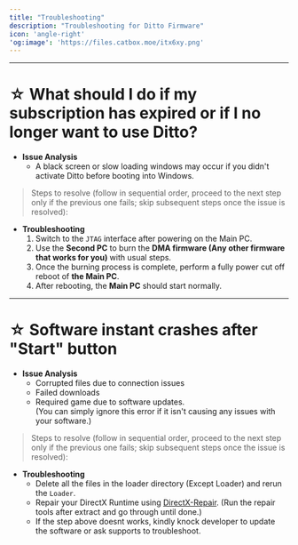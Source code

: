 ```yaml
---
title: "Troubleshooting"
description: "Troubleshooting for Ditto Firmware"
icon: 'angle-right'
'og:image': 'https://files.catbox.moe/itx6xy.png'
---
```


---

# ☆ What should I do if my subscription has expired or if I no longer want to use Ditto?
- **Issue Analysis**  
    - A black screen or slow loading windows may occur if you didn't activate Ditto before booting into Windows.

> Steps to resolve (follow in sequential order, proceed to the next step only if the previous one fails; skip subsequent steps once the issue is resolved):
- **Troubleshooting**  
    1. Switch to the `JTAG` interface after powering on the Main PC.  
    2. Use the **Second PC** to burn the **DMA firmware (Any other firmware that works for you)** with usual steps.  
    3. Once the burning process is complete, perform a fully power cut off reboot of **the Main PC**.  
    4. After rebooting, the **Main PC** should start normally.
---

# ☆ Software instant crashes after "Start" button
- **Issue Analysis**  
    - Corrupted files due to connection issues  
    - Failed downloads  
    - Required game due to software updates.  
    (You can simply ignore this error if it isn't causing any issues with your software.)

> Steps to resolve (follow in sequential order, proceed to the next step only if the previous one fails; skip subsequent steps once the issue is resolved):
- **Troubleshooting**  
    - Delete all the files in the loader directory (Except Loader) and rerun the `Loader`.
    - Repair your DirectX Runtime using [DirectX-Repair](https://alist.scarlet.technology/Tools). (Run the repair tools after extract and go through until done.)
    - If the step above doesnt works, kindly knock developer to update the software or ask supports to troubleshoot.